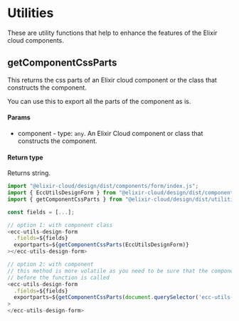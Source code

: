 
# Utilities

These are utility functions that help to enhance the features of the Elixir cloud components.

## getComponentCssParts

This returns the css parts of an Elixir cloud component or the class that constructs the component.

<Callout emoji='👀' type='info'>
  You can use this to export all the parts of the component as is.
</Callout>

#### Params

- component - type: `any`. An Elixir Cloud component or class that constructs the component.

#### Return type

Returns string.

```js [HTML] filename="example" showLineNumbers {3, 10, 18}
import "@elixir-cloud/design/dist/components/form/index.js";
import { EccUtilsDesignForm } from "@elixir-cloud/design/dist/components/index.js";
import { getComponentCssParts } from "@elixir-cloud/design/dist/utilities/index.js";

const fields = [...];

// option 1: with component class
<ecc-utils-design-form
  .fields=${fields}
  exportparts=${getComponentCssParts(EccUtilsDesignForm)}
></ecc-utils-design-form>

// option 2: with component
// this method is more volatile as you need to be sure that the component has been rendered
// before the function is called
<ecc-utils-design-form
  .fields=${fields}
  exportparts=${getComponentCssParts(document.querySelector('ecc-utils-design-form'))}
>
</ecc-utils-design-form>
```
